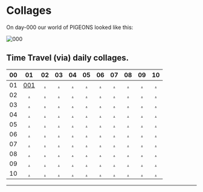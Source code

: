 # Collages

On day-000 our world of PIGEONS looked like this:

![000](/_assets/_collages_day-000-pigeons-collage.jpeg)

## Time Travel (via) daily collages.


| 00 | 01 | 02 | 03 | 04 | 05 | 06 | 07 | 08 | 09 | 10 |
|:--:|:--:|:--:|:--:|:--:|:--:|:--:|:--:|:--:|:--:|:--:|
| 01 | [001][] | [.][] | [.][] | [.][] | [.][] | [.][] | [.][] | [.][] | [.][] | [.][] |
| 02 | [.][] | [.][] | [.][] | [.][] | [.][] | [.][] | [.][] | [.][] | [.][] | [.][] |
| 03 | [.][] | [.][] | [.][] | [.][] | [.][] | [.][] | [.][] | [.][] | [.][] | [.][] |
| 04 | [.][] | [.][] | [.][] | [.][] | [.][] | [.][] | [.][] | [.][] | [.][] | [.][] |
| 05 | [.][] | [.][] | [.][] | [.][] | [.][] | [.][] | [.][] | [.][] | [.][] | [.][] |
| 06 | [.][] | [.][] | [.][] | [.][] | [.][] | [.][] | [.][] | [.][] | [.][] | [.][] |
| 07 | [.][] | [.][] | [.][] | [.][] | [.][] | [.][] | [.][] | [.][] | [.][] | [.][] |
| 08 | [.][] | [.][] | [.][] | [.][] | [.][] | [.][] | [.][] | [.][] | [.][] | [.][] |
| 09 | [.][] | [.][] | [.][] | [.][] | [.][] | [.][] | [.][] | [.][] | [.][] | [.][] |
| 10 | [.][] | [.][] | [.][] | [.][] | [.][] | [.][] | [.][] | [.][] | [.][] | [.][] |


---


[000]: https://www.pigeons.monster/_assets/_collages/day-001-pigeons-collage.jpeg
[001]: https://www.pigeons.monster/_assets/_collages/day-001-pigeons-collage.jpeg

[❓]: https://www.pigeons.monster/variants#0-unrevealed
[🧟‍♀️]: https://www.pigeons.monster/variants#1-brainwash-victim
[⚡️]: https://www.pigeons.monster/variants#2-curb-value
[🌶]: https://www.pigeons.monster/variants#3-detox
[🔫]: https://www.pigeons.monster/variants#4-galaxy-blaster
[👽]: https://www.pigeons.monster/variants#5-hello-my-name-is
[📿]: https://www.pigeons.monster/variants#6-holy-rosary
[👑]: https://www.pigeons.monster/variants#7-king-baby
[🦌]: https://www.pigeons.monster/variants#8-moose-sighting
[💸]: https://www.pigeons.monster/variants#9-pay-me
[🕊]: https://www.pigeons.monster/variants#10-rest-in-peace
[🌍]: https://www.pigeons.monster/variants#11-unfuck-the-world
[🗽]: https://www.pigeons.monster/variants#12-zoo-york
[.]: https://www.pigeons.monster/variants#0-unrevealed
